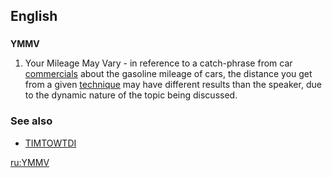 ==English==

==={{initialism}}===
'''YMMV'''

# {{internet}} Your Mileage May Vary - in reference to a catch-phrase from car [[commercial]]s about the gasoline mileage of cars, the distance you get from a given [[technique]] may have different results than the speaker, due to the dynamic nature of the topic being discussed.

===See also===
*[[TIMTOWTDI]]

[[ru:YMMV]]